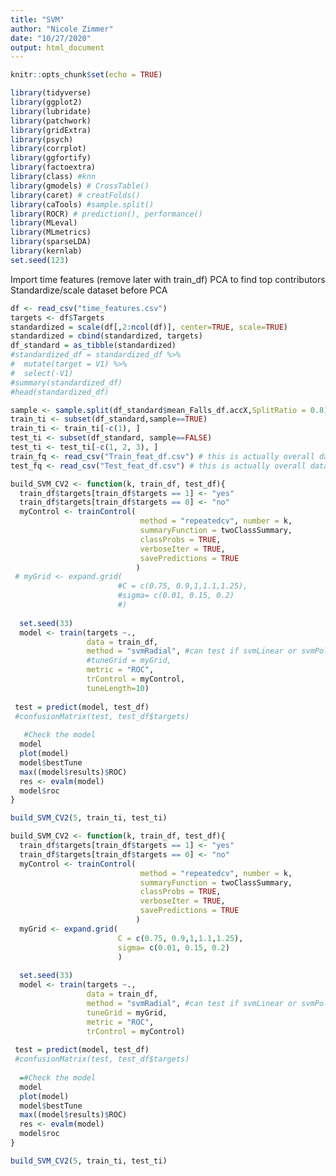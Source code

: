 ---
title: "SVM"
author: "Nicole Zimmer"
date: "10/27/2020"
output: html_document
---


```{r setup, include=FALSE}
knitr::opts_chunk$set(echo = TRUE)
```

```{r message=FALSE}
library(tidyverse)
library(ggplot2)
library(lubridate)
library(patchwork)
library(gridExtra)
library(psych)
library(corrplot)
library(ggfortify)
library(factoextra)
library(class) #knn
library(gmodels) # CrossTable()
library(caret) # creatFolds()
library(caTools) #sample.split()
library(ROCR) # prediction(), performance()
library(MLeval)
library(MLmetrics)
library(sparseLDA)
library(kernlab)
set.seed(123)
```
Import time features (remove later with train_df)
PCA to find top contributors
Standardize/scale dataset before PCA

```{r}
df <- read_csv("time_features.csv")
targets <- df$Targets
standardized = scale(df[,2:ncol(df)], center=TRUE, scale=TRUE)
standardized = cbind(standardized, targets)
df_standard = as_tibble(standardized)
#standardized_df = standardized_df %>%
#  mutate(target = V1) %>%
#  select(-V1)
#summary(standardized_df)
#head(standardized_df)

sample <- sample.split(df_standard$mean_Falls_df.accX,SplitRatio = 0.8)
train_ti <- subset(df_standard,sample==TRUE)
train_ti <- train_ti[-c(1), ]
test_ti <- subset(df_standard, sample==FALSE)
test_ti <- test_ti[-c(1, 2, 3), ]
train_fq <- read_csv("Train_feat_df.csv") # this is actually overall dataframe
test_fq <- read_csv("Test_feat_df.csv") # this is actually overall dataframe

```
```{r}
build_SVM_CV2 <- function(k, train_df, test_df){
  train_df$targets[train_df$targets == 1] <- "yes"
  train_df$targets[train_df$targets == 0] <- "no"
  myControl <- trainControl(
                             method = "repeatedcv", number = k,
                             summaryFunction = twoClassSummary,
                             classProbs = TRUE,
                             verboseIter = TRUE,
                             savePredictions = TRUE
                            )
 # myGrid <- expand.grid(                    
                        #C = c(0.75, 0.9,1,1.1,1.25),
                        #sigma= c(0.01, 0.15, 0.2)
                        #)
  
  set.seed(33)
  model <- train(targets ~., 
                 data = train_df, 
                 method = "svmRadial", #can test if svmLinear or svmPoly do better
                 #tuneGrid = myGrid, 
                 metric = "ROC",
                 trControl = myControl,
                 tuneLength=10)
  
 test = predict(model, test_df)
 #confusionMatrix(test, test_df$targets)
  
   #Check the model
  model
  plot(model)
  model$bestTune
  max((model$results)$ROC)
  res <- evalm(model)
  model$roc
}

build_SVM_CV2(5, train_ti, test_ti)

```
```{r}
build_SVM_CV2 <- function(k, train_df, test_df){
  train_df$targets[train_df$targets == 1] <- "yes"
  train_df$targets[train_df$targets == 0] <- "no"
  myControl <- trainControl(
                             method = "repeatedcv", number = k,
                             summaryFunction = twoClassSummary,
                             classProbs = TRUE,
                             verboseIter = TRUE,
                             savePredictions = TRUE
                            )
  myGrid <- expand.grid(                    
                        C = c(0.75, 0.9,1,1.1,1.25),
                        sigma= c(0.01, 0.15, 0.2)
                        )
  
  set.seed(33)
  model <- train(targets ~., 
                 data = train_df, 
                 method = "svmRadial", #can test if svmLinear or svmPoly do better
                 tuneGrid = myGrid, 
                 metric = "ROC",
                 trControl = myControl)
  
 test = predict(model, test_df)
 #confusionMatrix(test, test_df$targets)
  
  =#Check the model
  model
  plot(model)
  model$bestTune
  max((model$results)$ROC)
  res <- evalm(model)
  model$roc
}

build_SVM_CV2(5, train_ti, test_ti)
```


